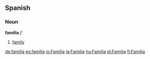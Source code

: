 ==Spanish==

===Noun===
'''familia''' ''f''

# [[family]]

[[de:familia]]
[[es:familia]]
[[io:Familia]]
[[la:Familia]]
[[hu:Familia]]
[[pl:Familia]]
[[fi:Familia]]